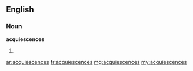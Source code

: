 ==English==

===Noun===
'''acquiescences'''

# {{plural of|acquiescence}}

[[ar:acquiescences]]
[[fr:acquiescences]]
[[mg:acquiescences]]
[[my:acquiescences]]